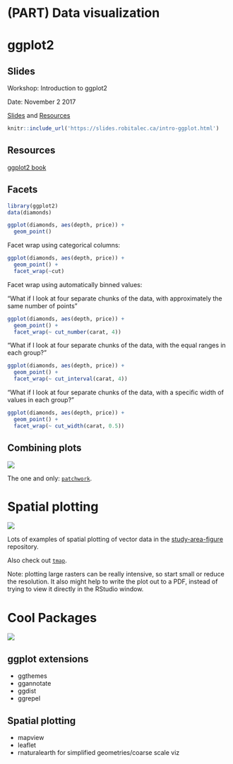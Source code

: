 # (PART) Data visualization {-}

# ggplot2

## Slides {#gg-slides}
Workshop: Introduction to ggplot2

Date: November 2 2017

[Slides](https://slides.robitalec.ca/intro-ggplot.html) and  [Resources](https://gitlab.com/robit.a/workshops/-/archive/master/workshops-master.zip?path=intro-ggplot)

```r
knitr::include_url('https://slides.robitalec.ca/intro-ggplot.html')
```


## Resources  {#gg-resources}

[ggplot2 book](https://ggplot2-book.org/)


## Facets


```r
library(ggplot2)
data(diamonds)

ggplot(diamonds, aes(depth, price)) + 
  geom_point()
```

Facet wrap using categorical columns:

```r
ggplot(diamonds, aes(depth, price)) + 
  geom_point() + 
  facet_wrap(~cut)
```


Facet wrap using automatically binned values:

"What if I look at four separate chunks of the data, with approximately the same number of points"

```r
ggplot(diamonds, aes(depth, price)) + 
  geom_point() + 
  facet_wrap(~ cut_number(carat, 4))
```

"What if I look at four separate chunks of the data, with the equal ranges in each group?"

```r
ggplot(diamonds, aes(depth, price)) + 
  geom_point() + 
  facet_wrap(~ cut_interval(carat, 4))
```

"What if I look at four separate chunks of the data, with a specific width of values in each group?"
```r
ggplot(diamonds, aes(depth, price)) + 
  geom_point() + 
  facet_wrap(~ cut_width(carat, 0.5))
```


## Combining plots
![](https://img.shields.io/badge/-WIP-yellow.svg)

<!-- **TODO: ALR - examples, use ##C layout, & theme** -->

The one and only: [`patchwork`](https://patchwork.data-imaginist.com/).


# Spatial plotting

![](https://img.shields.io/badge/-WIP-yellow.svg)


Lots of examples of spatial plotting of vector data in the [study-area-figure](https://gitlab.com/WEEL_grp/study-area-figures) repository. 

Also check out [`tmap`](https://r-tmap.github.io/tmap-book/).

Note: plotting large rasters can be really intensive, so start small or 
reduce the resolution. It also might help to write the plot out to a PDF, 
instead of trying to view it directly in the RStudio window. 


# Cool Packages {#viz-cool}
![](https://img.shields.io/badge/-WIP-yellow.svg)

<!-- **TODO: links, fill, grab from https://ropensci.org/packages/ under vis** -->


## ggplot extensions

* ggthemes
* ggannotate
* ggdist
* ggrepel

## Spatial plotting

* mapview
* leaflet
* rnaturalearth for simplified geometries/coarse scale viz




